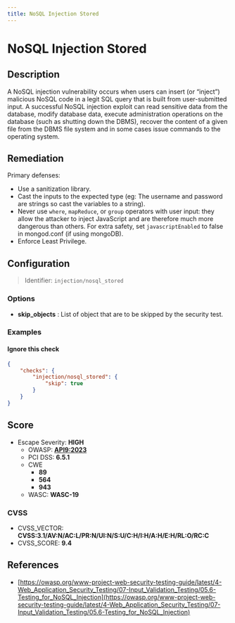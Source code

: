 ```yaml
---
title: NoSQL Injection Stored
---
```


# NoSQL Injection Stored

## Description

A NoSQL injection vulnerability occurs when users can insert (or “inject”) malicious NoSQL code in a legit SQL query that is built from user-submitted input.
A successful NoSQL injection exploit can read sensitive data from the database, modify database data, execute administration operations on the database (such as shutting down the DBMS), recover the content of a given file from the DBMS file system and in some cases issue commands to the operating system.


## Remediation

Primary defenses:
- Use a sanitization library.
- Cast the inputs to the expected type (eg: The username and password are strings so cast the variables to a string).
- Never use `where`, `mapReduce`, or `group` operators with user input: they allow the attacker to inject JavaScript and are therefore much more dangerous than others. For extra safety, set `javascriptEnabled` to false in mongod.conf (if using mongoDB).
- Enforce Least Privilege.



## Configuration

> Identifier: `injection/nosql_stored`

### Options

- **skip_objects** : List of object that are to be skipped by the security test.
  



### Examples



#### Ignore this check

```json
{
    "checks": {
        "injection/nosql_stored": {
            "skip": true
        }
    }
}
```




## Score

- Escape Severity: **<span className="high-severity">HIGH</span>**
  - OWASP: **[API9:2023](https://github.com/OWASP/API-Security/blob/master/editions/2023/en/0xa9-improper-inventory-management.md)**
  - PCI DSS: **6.5.1**
  - CWE
    - **89**
    - **564**
    - **943**
  - WASC: **WASC-19**
  
  

### CVSS

- CVSS_VECTOR: **CVSS:3.1/AV:N/AC:L/PR:N/UI:N/S:U/C:H/I:H/A:H/E:H/RL:O/RC:C**
- CVSS_SCORE: **9.4**

## References

- [https://owasp.org/www-project-web-security-testing-guide/latest/4-Web_Application_Security_Testing/07-Input_Validation_Testing/05.6-Testing_for_NoSQL_Injection](https://owasp.org/www-project-web-security-testing-guide/latest/4-Web_Application_Security_Testing/07-Input_Validation_Testing/05.6-Testing_for_NoSQL_Injection)
  